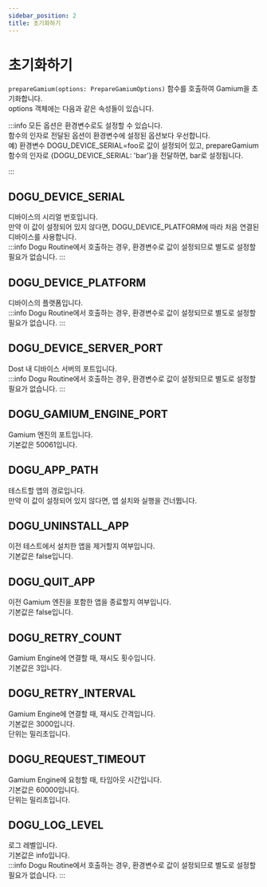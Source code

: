 ```yaml
---
sidebar_position: 2
title: 초기화하기
---
```


# 초기화하기

`prepareGamium(options: PrepareGamiumOptions)` 함수를 호출하여 Gamium을 초기화합니다.<br/>
options 객체에는 다음과 같은 속성들이 있습니다.

:::info
모든 옵션은 환경변수로도 설정할 수 있습니다.  
함수의 인자로 전달된 옵션이 환경변수에 설정된 옵션보다 우선합니다.  
예) 환경변수 DOGU_DEVICE_SERIAL=foo로 값이 설정되어 있고, prepareGamium 함수의 인자로 {DOGU_DEVICE_SERIAL: 'bar'}을 전달하면, bar로 설정됩니다.

:::

## DOGU_DEVICE_SERIAL

디바이스의 시리얼 번호입니다.  
만약 이 값이 설정되어 있지 않다면, DOGU_DEVICE_PLATFORM에 따라 처음 연결된 디바이스를 사용합니다.  
:::info
Dogu Routine에서 호출하는 경우, 환경변수로 값이 설정되므로 별도로 설정할 필요가 없습니다.
:::

## DOGU_DEVICE_PLATFORM

디바이스의 플랫폼입니다.  
:::info
Dogu Routine에서 호출하는 경우, 환경변수로 값이 설정되므로 별도로 설정할 필요가 없습니다.
:::

## DOGU_DEVICE_SERVER_PORT

Dost 내 디바이스 서버의 포트입니다.  
:::info
Dogu Routine에서 호출하는 경우, 환경변수로 값이 설정되므로 별도로 설정할 필요가 없습니다.
:::

## DOGU_GAMIUM_ENGINE_PORT

Gamium 엔진의 포트입니다.  
기본값은 50061입니다.

## DOGU_APP_PATH

테스트할 앱의 경로입니다.  
만약 이 값이 설정되어 있지 않다면, 앱 설치와 실행을 건너뜁니다.

## DOGU_UNINSTALL_APP

이전 테스트에서 설치한 앱을 제거할지 여부입니다.  
기본값은 false입니다.

## DOGU_QUIT_APP

이전 Gamium 엔진을 포함한 앱을 종료할지 여부입니다.  
기본값은 false입니다.

## DOGU_RETRY_COUNT

Gamium Engine에 연결할 때, 재시도 횟수입니다.  
기본값은 3입니다.

## DOGU_RETRY_INTERVAL

Gamium Engine에 연결할 때, 재시도 간격입니다.  
기본값은 3000입니다.  
단위는 밀리초입니다.

## DOGU_REQUEST_TIMEOUT

Gamium Engine에 요청할 때, 타임아웃 시간입니다.  
기본값은 60000입니다.  
단위는 밀리초입니다.

## DOGU_LOG_LEVEL

로그 레벨입니다.  
기본값은 info입니다.  
:::info
Dogu Routine에서 호출하는 경우, 환경변수로 값이 설정되므로 별도로 설정할 필요가 없습니다.
:::
